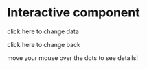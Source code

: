 # Interactive component

<script src="https://d3js.org/d3.v6.js"></script>

  <div id="my_dataviz">
     
  <p id="change_data">click here to change data<p>
  <p id="change_back">click here to change back<p>
  <p id="note">move your mouse over the dots to see details!<p>

  </div>

<script src="scripts/scatter.js"></script>
